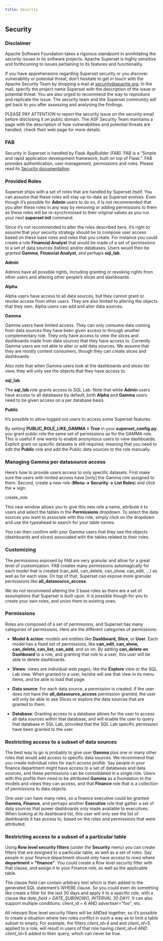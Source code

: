 ```yaml
---
title: Security
---
```


Security
-------------

### Disclaimer

Apache Software Foundation takes a rigorous standpoint in annihilating the security issues in its software projects. Apache Superset is highly sensitive and forthcoming to issues pertaining to its features and functionality.

If you have apprehensions regarding Superset security or you discover vulnerability or potential threat, don’t hesitate to get in touch with the Apache Security Team by dropping a mail at security@apache.org. In the mail, specify the project name Superset with the description of the issue or potential threat. You are also urged to recommend the way to reproduce and replicate the issue. The security team and the Superset community will get back to you after assessing and analysing the findings.

PLEASE PAY ATTENTION to report the security issue on the security email before disclosing it on public domain.
The ASF Security Team maintains a page with the description of how vulnerabilities and potential threats are handled, check their web page for more details.

### FAB

Security in Superset is handled by Flask AppBuilder (FAB). FAB is a “Simple and rapid application development framework, built on top of Flask.”. FAB provides authentication, user management, permissions and roles. Please read its [Security documentation](https://flask-appbuilder.readthedocs.io/en/latest/security.html).

### Provided Roles

Superset ships with a set of roles that are handled by Superset itself. You can assume that these roles will stay up-to-date as Superset evolves. Even though it’s possible for **Admin** users to do so, it is not recommended that you alter these roles in any way by removing or adding permissions to them as these roles will be re-synchronized to their original values as you run your next **superset init** command.

Since it’s not recommended to alter the roles described here, it’s right to assume that your security strategy should be to compose user access based on these base roles and roles that you create. For instance you could create a role **Financial Analyst** that would be made of a set of permissions to a set of data sources (tables) and/or databases. Users would then be granted **Gamma**, **Financial Analyst**, and perhaps **sql_lab**.

**Admin**

Admins have all possible rights, including granting or revoking rights from other users and altering other people’s slices and dashboards.

**Alpha**

Alpha users have access to all data sources, but they cannot grant or revoke access from other users. They are also limited to altering the objects that they own. Alpha users can add and alter data sources.

**Gamma**

Gamma users have limited access. They can only consume data coming from data sources they have been given access to through another complementary role. They only have access to view the slices and dashboards made from data sources that they have access to. Currently Gamma users are not able to alter or add data sources. We assume that they are mostly content consumers, though they can create slices and dashboards.

Also note that when Gamma users look at the dashboards and slices list view, they will only see the objects that they have access to.

**sql_lab**

The **sql_lab** role grants access to SQL Lab. Note that while **Admin** users have access to all databases by default, both **Alpha** and **Gamma** users need to be given access on a per database basis.

**Public**

It’s possible to allow logged out users to access some Superset features.

By setting **PUBLIC_ROLE_LIKE_GAMMA = True** in your **superset_config.py**, you grant public role the same set of permissions as for the GAMMA role. This is useful if one wants to enable anonymous users to view dashboards. Explicit grant on specific datasets is still required, meaning that you need to edit the **Public** role and add the Public data sources to the role manually.

### Managing Gamma per datasource access

Here’s how to provide users access to only specific datasets. First make sure the users with limited access have [only] the Gamma role assigned to them. Second, create a new role (**Menu -> Security -> List Roles**) and click the **+** sign.

create_role

This new window allows you to give this new role a name, attribute it to users and select the tables in the **Permissions** dropdown. To select the data sources you want to associate with this role, simply click on the dropdown and use the typeahead to search for your table names.

You can then confirm with your Gamma users that they see the objects (dashboards and slices) associated with the tables related to their roles.

### Customizing

The permissions exposed by FAB are very granular and allow for a great level of customization. FAB creates many permissions automagically for each model that is created (can_add, can_delete, can_show, can_edit, …) as well as for each view. On top of that, Superset can expose more granular permissions like **all_datasource_access**.

We do not recommend altering the 3 base roles as there are a set of assumptions that Superset is built upon. It is possible though for you to create your own roles, and union them to existing ones.

### Permissions

Roles are composed of a set of permissions, and Superset has many categories of permissions. Here are the different categories of permissions:

- **Model & action**: models are entities like **Dashboard, Slice**, or **User**. Each model has a fixed set of permissions, like **can_edit, can_show, can_delete, can_list, can_add**, and so on. By adding **can_delete on Dashboard** to a role, and granting that role to a user, this user will be able to delete dashboards.

- **Views**: views are individual web pages, like the **Explore** view or the SQL Lab view. When granted to a user, he/she will see that view in its menu items, and be able to load that page.

- **Data source**: For each data source, a permission is created. If the user does not have the **all_datasource_access** permission granted, the user will only be able to see Slices or explore the data sources that are granted to them.

- **Database**: Granting access to a database allows for the user to access all data sources within that database, and will enable the user to query that database in SQL Lab, provided that the SQL Lab specific permission have been granted to the user.

### Restricting access to a subset of data sources

The best way to go is probably to give user **Gamma** plus one or many other roles that would add access to specific data sources. We recommend that you create individual roles for each access profile. Say people in your finance department might have access to a set of databases and data sources, and these permissions can be consolidated in a single role. Users with this profile then need to be attributed **Gamma** as a foundation to the models and views they can access, and that **Finance** role that is a collection of permissions to data objects.

One user can have many roles, so a finance executive could be granted **Gamma, Finance**, and perhaps another **Executive** role that gather a set of data sources that power dashboards only made available to executives. When looking at its dashboard list, this user will only see the list of dashboards it has access to, based on the roles and permissions that were attributed.

### Restricting access to a subset of a particular table

Using **Row level security filters** (under the **Security** menu) you can create filters that are assigned to a particular table, as well as a set of roles. Say people in your finance department should only have access to rows where **department = "finance"**. You could create a Row level security filter with that clause, and assign it to your Finance role, as well as the applicable table.

The clause field can contain arbitrary text which is then added to the generated SQL statement’s WHERE clause. So you could even do something like create a filter for the last 30 days and apply it to a specific role, with a clause like _date_field > DATE_SUB(NOW(), INTERVAL 30 DAY)_. It can also support multiple conditions: client_id = 6 AND advertiser="foo", etc.

All relevant Row level security filters will be ANDed together, so it’s possible to create a situation where two roles conflict in such a way as to limit a table subset to empty. For example, the filters _client_id=4_ and and _client_id=5_, applied to a role, will result in users of that role having _client_id=4 AND client_id=5_ added to their query, which can never be true.